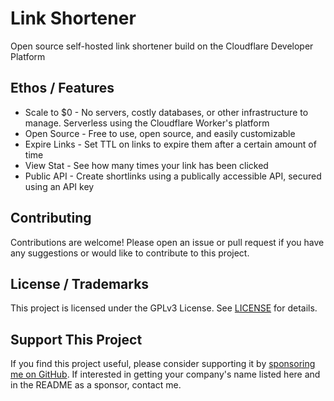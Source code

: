 # Link Shortener
Open source self-hosted link shortener build on the Cloudflare Developer Platform

## Ethos / Features
- Scale to $0 - No servers, costly databases, or other infrastructure to manage. Serverless using the Cloudflare Worker's platform
- Open Source - Free to use, open source, and easily customizable
- Expire Links - Set TTL on links to expire them after a certain amount of time
- View Stat - See how many times your link has been clicked
- Public API - Create shortlinks using a publically accessible API, secured using an API key

## Contributing
Contributions are welcome! Please open an issue or pull request if you have any suggestions or would like to contribute to this project.

## License / Trademarks
This project is licensed under the GPLv3 License. See [LICENSE](https://github.com/mackenly/link-shortener/blob/main/LICENSE) for details.

## Support This Project
If you find this project useful, please consider supporting it by [sponsoring me on GitHub](https://github.com/sponsors/mackenly). If interested in getting your company's name listed here and in the README as a sponsor, contact me.